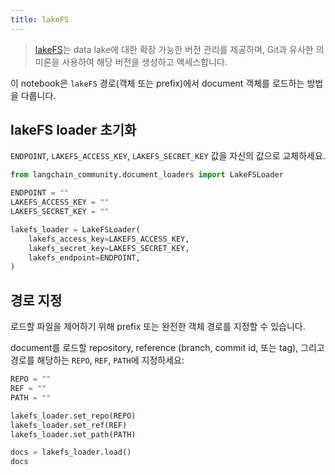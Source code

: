 ```yaml
---
title: lakeFS
---
```


>[lakeFS](https://docs.lakefs.io/)는 data lake에 대한 확장 가능한 버전 관리를 제공하며, Git과 유사한 의미론을 사용하여 해당 버전을 생성하고 액세스합니다.

이 notebook은 `lakeFS` 경로(객체 또는 prefix)에서 document 객체를 로드하는 방법을 다룹니다.

## lakeFS loader 초기화

`ENDPOINT`, `LAKEFS_ACCESS_KEY`, `LAKEFS_SECRET_KEY` 값을 자신의 값으로 교체하세요.

```python
from langchain_community.document_loaders import LakeFSLoader
```

```python
ENDPOINT = ""
LAKEFS_ACCESS_KEY = ""
LAKEFS_SECRET_KEY = ""

lakefs_loader = LakeFSLoader(
    lakefs_access_key=LAKEFS_ACCESS_KEY,
    lakefs_secret_key=LAKEFS_SECRET_KEY,
    lakefs_endpoint=ENDPOINT,
)
```

## 경로 지정

로드할 파일을 제어하기 위해 prefix 또는 완전한 객체 경로를 지정할 수 있습니다.

document를 로드할 repository, reference (branch, commit id, 또는 tag), 그리고 경로를 해당하는 `REPO`, `REF`, `PATH`에 지정하세요:

```python
REPO = ""
REF = ""
PATH = ""

lakefs_loader.set_repo(REPO)
lakefs_loader.set_ref(REF)
lakefs_loader.set_path(PATH)

docs = lakefs_loader.load()
docs
```